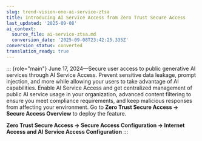 ```yaml
---
slug: trend-vision-one-ai-service-ztsa
title: Introducing AI Service Access from Zero Trust Secure Access
last_updated: '2025-09-08'
ai_context:
  source_file: ai-service-ztsa.md
  conversion_date: '2025-09-08T23:42:25.335Z'
conversion_status: converted
translation_ready: true
---
```


::: {role="main"}
June 17, 2024—Secure user access to public generative AI services through AI Service Access. Prevent sensitive data leakage, prompt injection, and more while allowing your users to take advantage of AI capabilities. Enable AI Service Access and get centralized management of public AI service usage in your organization, advanced content filtering to ensure you meet compliance requirements, and keep malicious responses from affecting your environment. Go to **Zero Trust Secure Access → Secure Access Overview** to deploy the feature.

**Zero Trust Secure Access → Secure Access Configuration → Internet Access and AI Service Access Configuration**
:::
